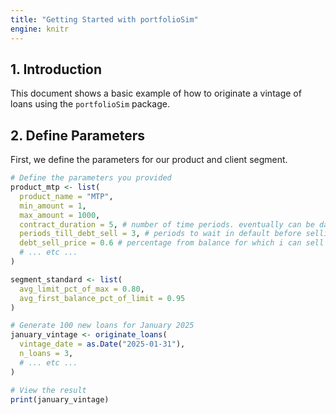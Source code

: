 ```yaml
---
title: "Getting Started with portfolioSim"
engine: knitr
---
```


## 1. Introduction

This document shows a basic example of how to originate a vintage of loans
using the `portfolioSim` package.

## 2. Define Parameters

First, we define the parameters for our product and client segment.

```r
# Define the parameters you provided
product_mtp <- list(
  product_name = "MTP",
  min_amount = 1,
  max_amount = 1000,
  contract_duration = 5, # number of time periods. eventually can be days, but for now period = month
  periods_till_debt_sell = 3, # periods to wait in default before selling
  debt_sell_price = 0.6 # percentage from balance for which i can sell defaulted loan
  # ... etc ...
)

segment_standard <- list(
  avg_limit_pct_of_max = 0.80,
  avg_first_balance_pct_of_limit = 0.95
)
```


```r
# Generate 100 new loans for January 2025
january_vintage <- originate_loans(
  vintage_date = as.Date("2025-01-31"),
  n_loans = 3,
  # ... etc ...
)

# View the result
print(january_vintage)

```
